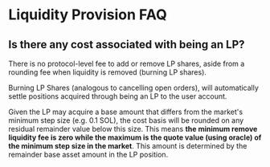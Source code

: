 # Liquidity Provision FAQ

## Is there any cost associated with being an LP?

There is no protocol-level fee to add or remove LP shares, aside from a rounding fee when liquidity is removed (burning LP shares).

Burning LP Shares (analogous to cancelling open orders), will automatically settle positions acquired through being an LP to the user account.

Given the LP may acquire a base amount that differs from the market's minimum step size (e.g. 0.1 SOL), the cost basis will be rounded on any residual remainder value below this size. This means **the minimum remove liquidity fee is zero while the maximum is the quote value (using oracle) of the minimum step size in the market**. This amount is determined by the remainder base asset amount in the LP position.
